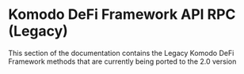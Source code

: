 
# Komodo DeFi Framework API RPC (Legacy)

This section of the documentation contains the Legacy Komodo DeFi Framework methods that are currently being ported to the 2.0 version

<TocForIndex />
